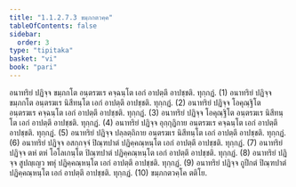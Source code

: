 ```yaml
---
title: "1.1.2.7.3 ขมฺภกตวคฺค"
tableOfContents: false
sidebar:
  order: 3
type: "tipitaka"
basket: "vi"
book: "pari"
---
```



<DynamicBreadcrumb />

<Division number="177" book="pari">

<Paragraph number="513" book="pari">
อนาทริยํ ปฏิจฺจ ขมฺภกโต อนฺตรฆเร คจฺฉนฺโต เอกํ อาปตฺตึ อาปชฺชติ. ทุกฺกฏํ. (1)
</Paragraph>

<Paragraph number="514" book="pari">
อนาทริยํ ปฏิจฺจ ขมฺภกโต อนฺตรฆเร นิสีทนฺโต เอกํ อาปตฺตึ อาปชฺชติ. ทุกฺกฏํ. (2)
</Paragraph>

<Paragraph number="515" book="pari">
อนาทริยํ ปฏิจฺจ โอคุณฺฐิโต อนฺตรฆเร คจฺฉนฺโต เอกํ อาปตฺตึ อาปชฺชติ. ทุกฺกฏํ. (3)
</Paragraph>

<Paragraph number="516" book="pari">
อนาทริยํ ปฏิจฺจ โอคุณฺฐิโต อนฺตรฆเร นิสีทนฺโต เอกํ อาปตฺตึ อาปชฺชติ. ทุกฺกฏํ. (4)
</Paragraph>

<Paragraph number="517" book="pari">
อนาทริยํ ปฏิจฺจ อุกฺกุฏิกาย อนฺตรฆเร คจฺฉนฺโต เอกํ อาปตฺตึ อาปชฺชติ. ทุกฺกฏํ. (5)
</Paragraph>

<Paragraph number="518" book="pari">
อนาทริยํ ปฏิจฺจ ปลฺลตฺถิกาย อนฺตรฆเร นิสีทนฺโต เอกํ อาปตฺตึ อาปชฺชติ. ทุกฺกฏํ. (6)
</Paragraph>

<Paragraph number="519" book="pari">
อนาทริยํ ปฏิจฺจ อสกฺกจฺจํ ปิณฺฑปาตํ ปฏิคฺคณฺหนฺโต เอกํ อาปตฺตึ อาปชฺชติ. ทุกฺกฏํ. (7)
</Paragraph>

<Paragraph number="520" book="pari">
อนาทริยํ ปฏิจฺจ ตหํ ตหํ โอโลเกนฺโต ปิณฺฑปาตํ ปฏิคฺคณฺหนฺโต เอกํ อาปตฺตึ อาปชฺชติ. ทุกฺกฏํ. (8)
</Paragraph>

<Paragraph number="521" book="pari">
อนาทริยํ ปฏิจฺจ สูปญฺเญว พหุํ ปฏิคฺคณฺหนฺโต เอกํ อาปตฺตึ อาปชฺชติ. ทุกฺกฏํ. (9)
</Paragraph>

<Paragraph number="522" book="pari">
อนาทริยํ ปฏิจฺจ ถูปีกตํ ปิณฺฑปาตํ ปฏิคฺคณฺหนฺโต เอกํ อาปตฺตึ อาปชฺชติ. ทุกฺกฏํ. (10)

</Paragraph>
</Division>

<Paragraph number="523" type="center" book="pari">
ขมฺภกตวคฺโค ตติโย.
</Paragraph>